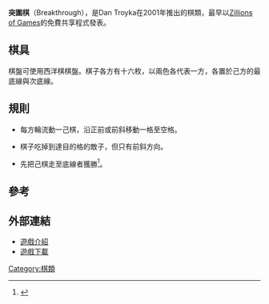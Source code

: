 '''突圍棋'''（Breakthrough），是Dan Troyka在2001年推出的棋類，最早以[[Zillions_of_Games|Zillions of Games]]的免費共享程式發表。

== 棋具 ==

棋盤可使用西洋棋棋盤。棋子各方有十六枚，以兩色各代表一方，各置於己方的最底線與次底線。

{{Chess diagram|=
| tright
| 
|= 

 8 |pd|pd|pd|pd|pd|pd|pd|pd|=
 7 |pd|pd|pd|pd|pd|pd|pd|pd|=
 6 |  |  |  |  |  |  |  |  |=
 5 |  |  |  |  |  |  |  |  |=
 4 |  |  |  |  |  |  |  |  |=
 3 |  |  |  |  |  |  |  |  |=
 2 |pl|pl|pl|pl|pl|pl|pl|pl|=
 1 |pl|pl|pl|pl|pl|pl|pl|pl| 突圍棋初始位置
}}

== 規則 ==

* 每方輪流動一己棋，沿正前或前斜移動一格至空格。

* 棋子吃掉到達目的格的敵子，但只有前斜方向。

* 先把己棋走至底線者獲勝<ref>{{Cite web |url=http://boardgames.about.com/od/free8x8games/a/breakthrough.htm |title=Breakthrough rules |accessdate=2009-12-20 |archive-date=2005-09-18 |archive-url=https://web.archive.org/web/20050918161259/http://boardgames.about.com/od/free8x8games/a/breakthrough.htm |dead-url=no }}</ref>。

{{Chess diagram|=
| tright
| 
|= 

 8 |  |  |  |  |  |  |  |  |=
 7 |  |  |  |  |  |  |  |  |=
 6 |  |xx|oo|xx|  |  |  |  |=
 5 |  |  |pl|  |  |  |  |  |=
 4 |  |  |  |  |  |  |  |  |=
 3 |  |  |  |  |  |pd|  |  |=
 2 |  |  |  |  |xx|oo|xx|  |=
 1 |  |  |  |  |  |  |  |  |=
    a  b  c  d  e  f  g  h  
| 棋子循正前或前斜一格，但只能吃前斜一格的敵子。
| 
}}

== 參考 ==
<div class="references-small">
<references/>
</div>

== 外部連結 ==

* [http://www.boardgamegeek.com/boardgame/3406 遊戲介紹]
* [http://zillions-of-games.com/cgi-bin/zilligames/submissions.cgi/70719?do=show;id=35 遊戲下載]

[[Category:棋類|Category:棋類]]